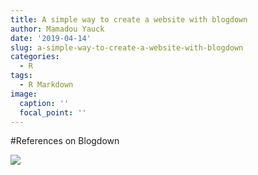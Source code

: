 ```yaml
---
title: A simple way to create a website with blogdown
author: Mamadou Yauck
date: '2019-04-14'
slug: a-simple-way-to-create-a-website-with-blogdown
categories:
  - R
tags:
  - R Markdown
image:
  caption: ''
  focal_point: ''
---
```


#References on Blogdown

![](mamadouyauck/content/post/blogdown-signpost-1.png)